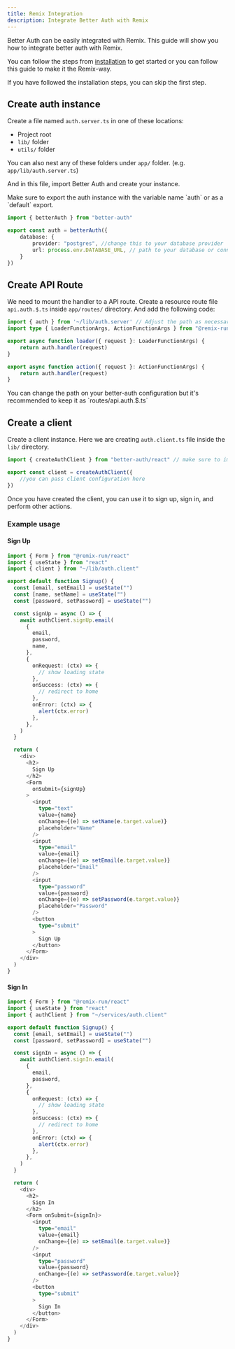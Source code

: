 ```yaml
---
title: Remix Integration 
description: Integrate Better Auth with Remix
---
```


Better Auth can be easily integrated with Remix. This guide will show you how to integrate better auth with Remix.

You can follow the steps from [installation](/docs/installation) to get started or you can follow this guide to make it the Remix-way.

If you have followed the installation steps, you can skip the first step.

## Create auth instance


Create a file named `auth.server.ts` in one of these locations:
   - Project root
   - `lib/` folder
   - `utils/` folder

You can also nest any of these folders under `app/` folder. (e.g. `app/lib/auth.server.ts`)

And in this file, import Better Auth and create your instance.

<Callout type="warn">
Make sure to export the auth instance with the variable name `auth` or as a `default` export.
</Callout>

```ts title="app/lib/auth.server.ts"
import { betterAuth } from "better-auth"

export const auth = betterAuth({
    database: {
        provider: "postgres", //change this to your database provider
        url: process.env.DATABASE_URL, // path to your database or connection string
    }
})
```

## Create API Route

We need to mount the handler to a API route. Create a resource route file `api.auth.$.ts` inside `app/routes/` directory. And add the following code:

```ts title="app/routes/api.auth.$.ts"
import { auth } from '~/lib/auth.server' // Adjust the path as necessary
import type { LoaderFunctionArgs, ActionFunctionArgs } from "@remix-run/node"

export async function loader({ request }: LoaderFunctionArgs) {
    return auth.handler(request)
}

export async function action({ request }: ActionFunctionArgs) {
    return auth.handler(request)
}
```

<Callout type="info">
 You can change the path on your better-auth configuration but it's recommended to keep it as `routes/api.auth.$.ts`
</Callout>

## Create a client

Create a client instance. Here we are creating `auth.client.ts` file inside the `lib/` directory.

```ts title="app/lib/auth.client.ts"
import { createAuthClient } from "better-auth/react" // make sure to import from better-auth/react

export const client = createAuthClient({
    //you can pass client configuration here
})
```

Once you have created the client, you can use it to sign up, sign in, and perform other actions.

### Example usage

#### Sign Up

```ts title="app/routes/signup.tsx"
import { Form } from "@remix-run/react"
import { useState } from "react"
import { client } from "~/lib/auth.client"

export default function Signup() {
  const [email, setEmail] = useState("")
  const [name, setName] = useState("")
  const [password, setPassword] = useState("")

  const signUp = async () => {
    await authClient.signUp.email(
      {
        email,
        password,
        name,
      },
      {
        onRequest: (ctx) => {
          // show loading state
        },
        onSuccess: (ctx) => {
          // redirect to home
        },
        onError: (ctx) => {
          alert(ctx.error)
        },
      },
    )
  }

  return (
    <div>
      <h2>
        Sign Up
      </h2>
      <Form
        onSubmit={signUp}
      >
        <input
          type="text"
          value={name}
          onChange={(e) => setName(e.target.value)}
          placeholder="Name"
        />
        <input
          type="email"
          value={email}
          onChange={(e) => setEmail(e.target.value)}
          placeholder="Email"
        />
        <input
          type="password"
          value={password}
          onChange={(e) => setPassword(e.target.value)}
          placeholder="Password"
        />
        <button
          type="submit"
        >
          Sign Up
        </button>
      </Form>
    </div>
  )
}

```

#### Sign In

```ts title="app/routes/signin.tsx"
import { Form } from "@remix-run/react"
import { useState } from "react"
import { authClient } from "~/services/auth.client"

export default function Signup() {
  const [email, setEmail] = useState("")
  const [password, setPassword] = useState("")

  const signIn = async () => {
    await authClient.signIn.email(
      {
        email,
        password,
      },
      {
        onRequest: (ctx) => {
          // show loading state
        },
        onSuccess: (ctx) => {
          // redirect to home
        },
        onError: (ctx) => {
          alert(ctx.error)
        },
      },
    )
  }

  return (
    <div>
      <h2>
        Sign In
      </h2>
      <Form onSubmit={signIn}>
        <input
          type="email"
          value={email}
          onChange={(e) => setEmail(e.target.value)}
        />
        <input
          type="password"
          value={password}
          onChange={(e) => setPassword(e.target.value)}
        />
        <button
          type="submit"
        >
          Sign In
        </button>
      </Form>
    </div>
  )
}
```
